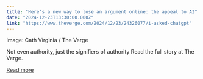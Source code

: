 ```yaml
---
title: "Here’s a new way to lose an argument online: the appeal to AI"
date: "2024-12-23T13:30:00.000Z"
link: "https://www.theverge.com/2024/12/23/24326077/i-asked-chatgpt"
---
```


Image: Cath Virginia / The Verge
    


  
Not even authority, just the signifiers of authority
Read the full story at The Verge.

[Read more](https://www.theverge.com/2024/12/23/24326077/i-asked-chatgpt)
